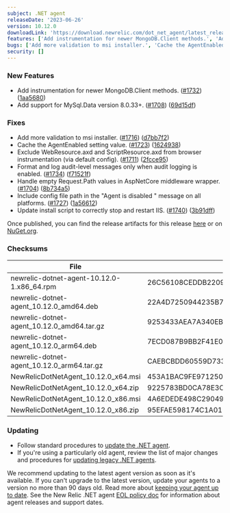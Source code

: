 ```yaml
---
subject: .NET agent
releaseDate: '2023-06-26'
version: 10.12.0
downloadLink: 'https://download.newrelic.com/dot_net_agent/latest_release'
features: ['Add instrumentation for newer MongoDB.Client methods.', 'Add support for MySql.Data version 8.0.33+.']
bugs: ['Add more validation to msi installer.', 'Cache the AgentEnabled setting value.', 'Exclude WebResource.axd and ScriptResource.axd from browser instrumentation (via default config).', 'Format and log audit-level messages only when audit logging is enabled.', 'Handle empty Request.Path values in AspNetCore middleware wrapper.', 'Include config file path in the "Agent is disabled " message on all platforms.', 'Update install script to correctly stop and restart IIS.']
security: []
---
```


### New Features

* Add instrumentation for newer MongoDB.Client methods. ([#1732](https://github.com/newrelic/newrelic-dotnet-agent/issues/1732)) ([1aa5680](https://github.com/newrelic/newrelic-dotnet-agent/commit/1aa5680a8f7f855895203a45b8dfcc5059d656e0))
* Add support for MySql.Data version 8.0.33+. ([#1708](https://github.com/newrelic/newrelic-dotnet-agent/issues/1708)) ([69d15df](https://github.com/newrelic/newrelic-dotnet-agent/commit/69d15dfbed178fb5698695253160ae12a4f7a410))

### Fixes

* Add more validation to msi installer. ([#1716](https://github.com/newrelic/newrelic-dotnet-agent/issues/1716)) ([d7bb7f2](https://github.com/newrelic/newrelic-dotnet-agent/commit/d7bb7f290beae8394599cee1ea9b3213cf2dc473))
* Cache the AgentEnabled setting value. ([#1723](https://github.com/newrelic/newrelic-dotnet-agent/issues/1723)) ([1624938](https://github.com/newrelic/newrelic-dotnet-agent/commit/1624938ab48b63c1fa6e98037d74976dbc8186da))
* Exclude WebResource.axd and ScriptResource.axd from browser instrumentation (via default config). ([#1711](https://github.com/newrelic/newrelic-dotnet-agent/issues/1711)) ([2fcce95](https://github.com/newrelic/newrelic-dotnet-agent/commit/2fcce95093ed4ef6d1efe67489c8d1ae6c9b29e6))
* Format and log audit-level messages only when audit logging is enabled. ([#1734](https://github.com/newrelic/newrelic-dotnet-agent/issues/1734)) ([f71521f](https://github.com/newrelic/newrelic-dotnet-agent/commit/f71521f2540311e97d13646ff6d6524dfcc3965f))
* Handle empty Request.Path values in AspNetCore middleware wrapper. ([#1704](https://github.com/newrelic/newrelic-dotnet-agent/issues/1704)) ([8b734a5](https://github.com/newrelic/newrelic-dotnet-agent/commit/8b734a59a53cfd218322d83acbe9d7eb4e7cc055))
* Include config file path in the "Agent is disabled " message on all platforms. ([#1727](https://github.com/newrelic/newrelic-dotnet-agent/issues/1727)) ([1a56612](https://github.com/newrelic/newrelic-dotnet-agent/commit/1a5661243eaa84683694e022fe9806768b8af9f7))
* Update install script to correctly stop and restart IIS. ([#1740](https://github.com/newrelic/newrelic-dotnet-agent/issues/1740)) ([3b91dff](https://github.com/newrelic/newrelic-dotnet-agent/commit/3b91dff0ad9aa2fc4218cd85d28fb6d0892cc7fb))

Once published, you can find the release artifacts for this release [here](https://download.newrelic.com/dot_net_agent/latest_release/) or on [NuGet.org](https://www.nuget.org/).

### Checksums

| File                                       | SHA - 256  Hash                                                  |
| ------------------------------------------ | ---------------------------------------------------------------- |
| newrelic-dotnet-agent-10.12.0-1.x86_64.rpm | 26C56108CEDDB22090EE5DD101C4A7E9B0D6D8285D50B7845CAE25F4F9B925EE |
| newrelic-dotnet-agent_10.12.0_amd64.deb    | 22A4D7250944235B79419E2FE65DB6143365286A4DAA18E28BB6DC8B31CBFC6C |
| newrelic-dotnet-agent_10.12.0_amd64.tar.gz | 9253433AEA7A340EB8EF32BF6236929D20E23BDF2EAC2068B45E02652EDE8D98 |
| newrelic-dotnet-agent_10.12.0_arm64.deb    | 7ECD087B9BB2F41E01C9D9C6AB002D953F87D4531B9A572F0CC03ABF9CA33816 |
| newrelic-dotnet-agent_10.12.0_arm64.tar.gz | CAEBCBDD60559D7337F126044FCE403190CD5A3DE98C2761538D8E7324A0635B |
| NewRelicDotNetAgent_10.12.0_x64.msi        | 453A1BAC9FE971250AF8AC1A83EFFFB3528E13F8759E793C35FA4C068B371924 |
| NewRelicDotNetAgent_10.12.0_x64.zip        | 9225783BD0CA78E3C6D80BA88806FDE1C9FC293B1872CA1B9C3C9EE3B5367E18 |
| NewRelicDotNetAgent_10.12.0_x86.msi        | 4A6EDEDE498C29049A2ECF9ECBE09032D7B23AAB53311BF9B4C6857117C47C94 |
| NewRelicDotNetAgent_10.12.0_x86.zip        | 95EFAE598174C1A0193BD0DFB5A0353C3D966556CF82CC829DB7E8A678BCAAD4 |

### Updating

* Follow standard procedures to [update the .NET agent](/docs/agents/net-agent/installation-configuration/update-net-agent).
* If you're using a particularly old agent, review the list of major changes and procedures for [updating legacy .NET agents](/docs/agents/net-agent/troubleshooting/upgrade-legacy-net-agents).

We recommend updating to the latest agent version as soon as it's available. If you can't upgrade to the latest version, update your agents to a version no more than 90 days old. Read more about [keeping your agent up to date](/docs/new-relic-solutions/new-relic-one/install-configure/update-new-relic-agent).
See the New Relic .NET agent [EOL policy doc](/docs/apm/agents/net-agent/getting-started/net-agent-eol-policy) for information about agent releases and support dates.
